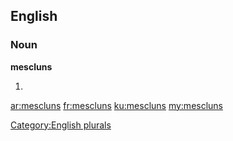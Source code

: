 ==English==

===Noun===
'''mescluns'''

# {{plural of|[[mesclun]]}}

[[Category:English plurals]]

[[ar:mescluns]]
[[fr:mescluns]]
[[ku:mescluns]]
[[my:mescluns]]